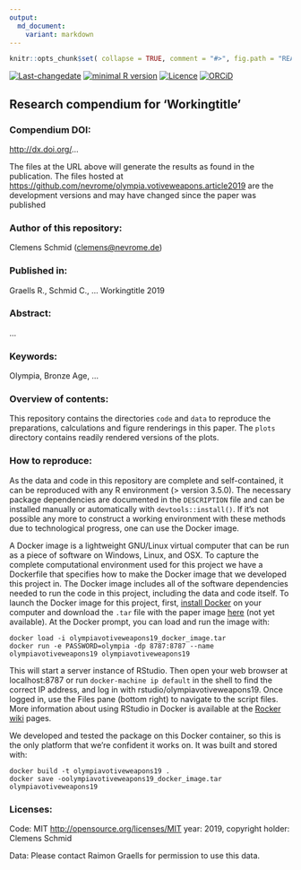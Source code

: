 ```yaml
---
output:
  md_document:
    variant: markdown
---
```


<!-- README.md is generated from README.Rmd. Please edit that file -->

```r
knitr::opts_chunk$set( collapse = TRUE, comment = "#>", fig.path = "README-" )
```

[![Last-changedate](https://img.shields.io/badge/last%20change-`r gsub('-', '--', Sys.Date())`-brightgreen.svg)](https://github.com/nevrome/olympia.votiveweapons.article2019/commits/master)
[![minimal R version](https://img.shields.io/badge/R%3E%3D-3.5.0-brightgreen.svg)](https://cran.r-project.org/)
[![Licence](https://img.shields.io/github/license/mashape/apistatus.svg)](http://choosealicense.com/licenses/mit/)
[![ORCiD](https://img.shields.io/badge/ORCiD-0000--0003--3448--5715-green.svg)](http://orcid.org/0000-0003-3448-5715)

## Research compendium for ‘Workingtitle’

### Compendium DOI:

<http://dx.doi.org/>…

The files at the URL above will generate the results as found in the publication. The files hosted at <https://github.com/nevrome/olympia.votiveweapons.article2019> are the development versions and may have changed since the paper was published

### Author of this repository:

Clemens Schmid (<clemens@nevrome.de>)

### Published in:

Graells R., Schmid C., ... Workingtitle 2019

### Abstract:

...

### Keywords: 

Olympia, Bronze Age, ...

### Overview of contents:

This repository contains the directories `code` and `data` to reproduce the preparations, calculations and figure renderings in this paper. The `plots` directory contains readily rendered versions of the plots.

### How to reproduce:

As the data and code in this repository are complete and self-contained, it can be reproduced with any R environment (\> version 3.5.0). The necessary package dependencies are documented in the `DESCRIPTION` file and can be installed manually or automatically with `devtools::install()`. If it’s not possible any more to construct a working environment with these methods due to technological progress, one can use the Docker image.

A Docker image is a lightweight GNU/Linux virtual computer that can be run as a piece of software on Windows, Linux, and OSX. To capture the complete computational environment used for this project we have a Dockerfile that specifies how to make the Docker image that we developed this project in. The Docker image includes all of the software dependencies needed to run the code in this project, including the data and code itself. To launch the Docker image for this project, first, [install Docker](https://docs.docker.com/installation/) on your computer and download the `.tar` file with the paper image [here](...) (not yet available). At the Docker prompt, you can load and run the image with:

    docker load -i olympiavotiveweapons19_docker_image.tar
    docker run -e PASSWORD=olympia -dp 8787:8787 --name olympiavotiveweapons19 olympiavotiveweapons19

This will start a server instance of RStudio. Then open your web browser at localhost:8787 or run `docker-machine ip default` in the shell to find the correct IP address, and log in with rstudio/olympiavotiveweapons19. Once logged in, use the Files pane (bottom right) to navigate to the script files. More information about using RStudio in Docker is available at the [Rocker](https://github.com/rocker-org) [wiki](https://github.com/rocker-org/rocker/wiki/Using-the-RStudio-image) pages.

We developed and tested the package on this Docker container, so this is the only platform that we’re confident it works on. It was built and stored with:

    docker build -t olympiavotiveweapons19 .
    docker save -oolympiavotiveweapons19_docker_image.tar olympiavotiveweapons19

### Licenses:

Code: MIT <http://opensource.org/licenses/MIT> year: 2019, copyright holder: Clemens Schmid

Data: Please contact Raimon Graells for permission to use this data.
